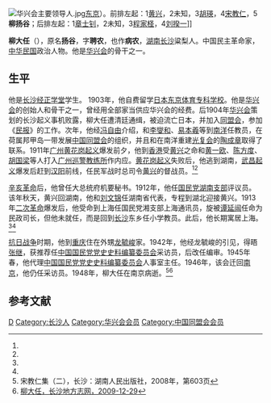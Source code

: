 [[File:华兴会主要领导人.jpg|thumb]][[东京|东京]]）。前排左起：1[[黄兴|黄兴]]，2未知，3[[胡瑛|胡瑛]]，4[[宋教仁|宋教仁]]，5'''柳扬谷'''；后排左起：1[[章士钊|章士钊]]，2未知，3[[程家柽|程家柽]]，4[[刘揆一|刘揆一]]]]

'''柳大任'''（{{bd|1881年||1948年|}}），原名'''扬谷'''，字'''聘农'''，也作'''病农'''，[[湖南|湖南]][[长沙|长沙]]粱梨人。中国民主革命家，[[中华民国|中华民国]]政治人物。他是[[华兴会|华兴会]]的骨干之一。

==生平==
他是[[长沙|长沙]][[经正学堂|经正学堂]]学生。 1903年，他自费留学[[日本|日本]][[东京体育专科学校|东京体育专科学校]]。他是[[华兴会|华兴会]]的创始人和骨干之一，曾经用全部家当供应华兴会的经费。后1904年[[华兴会|华兴会]]策划的长沙起义事机败露，柳大任遭清廷通缉，被迫流亡日本，并加入[[同盟会|同盟会]]，参加《[[民报|民报]]》的工作。次年，他经[[冯自由|冯自由]]介绍，和[[李燮和|李燮和]]、[[易本羲|易本羲]]等到[[南洋|南洋]]任教员，在荷属邦甲岛一带发展[[中国同盟会|中国同盟会]]的组织，并且和在南洋重建[[光复会|光复会]]的[[陶成章|陶成章]]取得了联系。1911年[[广州|广州]][[黄花岗起义|黄花岗起义]]爆发前夕，他到[[香港|香港]]受[[黄兴|黄兴]]之命和[[黄一欧|黄一欧]]、[[陈方度|陈方度]]、[[胡国梁|胡国梁]]等人打入[[广州巡警教练所|广州巡警教练所]]作内应。[[黄花岗起义|黄花岗起义]]失败后，他逃到湖南，[[武昌起义|武昌起义]]爆发后赶到[[汉阳|汉阳]]前线，任民军战时总司令[[黄兴|黄兴]]的督战员。<ref name=sjr/><ref name=csdfz/>

[[辛亥革命|辛亥革命]]后，他曾任大总统府机要秘书。1912年，他任[[国民党湖南支部|国民党湖南支部]]评议员。该年秋天，黄兴回湖南，他和[[刘文锦|刘文锦]]任湖南省代表，专程到湖北迎接黄兴。1913年[[二次革命|二次革命]]爆发后，他受命到上海任国民党湘支部上海通讯员，旋被[[谭延闿|谭延闿]]任命为民政司长，但他未就任，而是回到[[长沙|长沙]]东乡任小学教员。此后，他长期寓居上海。<ref name=sjr/><ref name=csdfz/>

[[抗日战争|抗日战争]]时期，他到[[重庆|重庆]]住在外甥[[龙毓峻|龙毓峻]]家。1942年，他经龙毓峻的引见，得晤[[張繼_(中華民國)|张继]]，获推荐任[[中国国民党党史史料编纂委员会|中国国民党党史史料编纂委员会]]采访员，后改任编审。1945年春，他代理[[中国国民党党史史料编纂委员会|中国国民党党史史料编纂委员会]]人事室主任。1946年，该会迁回[[南京|南京]]，他仍任采访员。1948年，柳大任在南京病逝。<ref name=sjr>宋教仁集（二），长沙：湖南人民出版社，2008年，第603页</ref><ref name=csdfz>[http://szb.changsha.gov.cn/mrfc/200912/t20091229_110367.html 柳大任，长沙地方志网，2009-12-29]{{dead link|date=2018年3月 |bot=InternetArchiveBot |fix-attempted=yes }}</ref>

==参考文献==
{{reflist}}
{{DEFAULTSORT:Liu柳}}
[[Category:柳姓|D]]
[[Category:长沙人|Category:长沙人]]
[[Category:华兴会会员|Category:华兴会会员]]
[[Category:中国同盟会会员|Category:中国同盟会会员]]